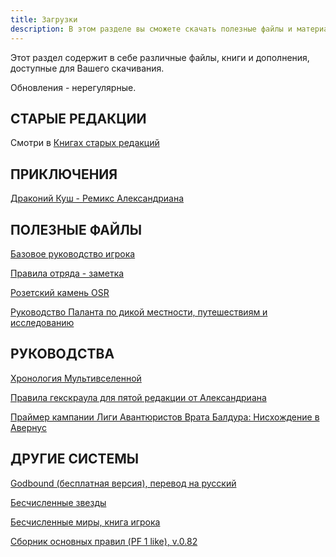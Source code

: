 ```yaml
---
title: Загрузки
description: В этом разделе вы сможете скачать полезные файлы и материалы по D&D
---
```


Этот раздел содержит в себе различные файлы, книги и дополнения, доступные для Вашего скачивания.

Обновления - нерегулярные.


## СТАРЫЕ РЕДАКЦИИ

Смотри в [Книгах старых редакций](https://cyborgsandmages.com/books) 

## ПРИКЛЮЧЕНИЯ

[Драконий Куш - Ремикс Александриана](https://cyborgsandmages.com/files/downloads/remix_drakonyego_kusha_v_0_97.pdf)


## ПОЛЕЗНЫЕ ФАЙЛЫ

[Базовое руководство игрока](/files/downloads/basic-player-manual.pdf)

[Правила отряда - заметка](https://cyborgsandmages.com/files/downloads/lance-troop-rules-draft-1.pdf) 

[Розетский камень OSR](/files/downloads/rosette-stone-osr-hackandslash.pdf)

[Руководство Паланта по дикой местности, путешествиям и исследованию ](/files/downloads/palant-wilderness-survival-guide-v0995-11112022-rev12.pdf)

## РУКОВОДСТВА

[Хронология Мультивселенной](https://cyborgsandmages.com/files/downloads/MULTIVERSE_CHRONOLOGY.pdf)

[Правила гекскраула для пятой редакции от Александриана](https://cyborgsandmages.com/files/downloads/hexcrawl-rules-5e-alexandrian.pdf) 

[Праймер кампании Лиги Авантюристов Врата Балдура: Нисхождение в Авернус](https://cyborgsandmages.com/files/downloads/bgdia_primer_0.9.pdf)  


## ДРУГИЕ СИСТЕМЫ

[Godbound (бесплатная версия), перевод на русский](https://cyborgsandmages.com/files/downloads/godbound_free_ru_20191116.pdf) 

[Бесчисленные звезды](https://cyborgsandmages.com/files/downloads/stars_without_number_rus_rus.pdf)

[Бесчисленные миры, книга игрока](https://cyborgsandmages.com/files/downloads/worlds-without-number-player-book.docx)

[Сборник основных правил (PF 1 like), v.0.82](https://cyborgsandmages.com/files/downloads/sbornik-osnovnyh-pravil-versiya-0.82-rolevaya-igra-r-pathfinder.docx) 



